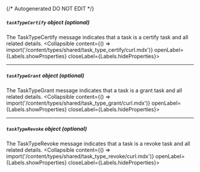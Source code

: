 {/* Autogenerated DO NOT EDIT  */}

##### `taskTypeCertify` _object (optional)_
The TaskTypeCertify message indicates that a task is a certify task and all related details.
<Collapsible content={() => import('/content/types/shared/task_type_certify/curl.mdx')} openLabel={Labels.showProperties} closeLabel={Labels.hideProperties}>
</Collapsible>

---
##### `taskTypeGrant` _object (optional)_
The TaskTypeGrant message indicates that a task is a grant task and all related details.
<Collapsible content={() => import('/content/types/shared/task_type_grant/curl.mdx')} openLabel={Labels.showProperties} closeLabel={Labels.hideProperties}>
</Collapsible>

---
##### `taskTypeRevoke` _object (optional)_
The TaskTypeRevoke message indicates that a task is a revoke task and all related details.
<Collapsible content={() => import('/content/types/shared/task_type_revoke/curl.mdx')} openLabel={Labels.showProperties} closeLabel={Labels.hideProperties}>
</Collapsible>


